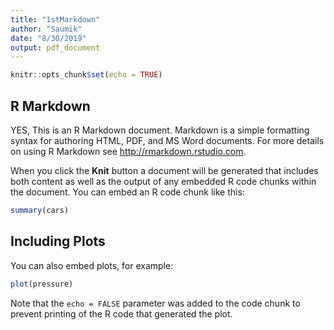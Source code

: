 ```yaml
---
title: "1stMarkdown"
author: "Saumik"
date: "8/30/2019"
output: pdf_document
---
```


```r
knitr::opts_chunk$set(echo = TRUE)
```

## R Markdown

YES, This is an R Markdown document. Markdown is a simple formatting syntax for authoring HTML, PDF, and MS Word documents. For more details on using R Markdown see <http://rmarkdown.rstudio.com>.

When you click the **Knit** button a document will be generated that includes both content as well as the output of any embedded R code chunks within the document. You can embed an R code chunk like this:

```r
summary(cars)
```

## Including Plots

You can also embed plots, for example:

```r
plot(pressure)
```

Note that the `echo = FALSE` parameter was added to the code chunk to prevent printing of the R code that generated the plot.
